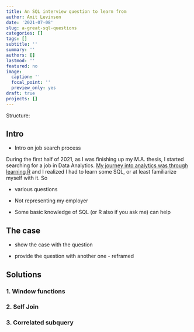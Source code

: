 ```yaml
---
title: An SQL interview question to learn from
author: Amit Levinson
date: '2021-07-08'
slug: a-great-sql-questions
categories: []
tags: []
subtitle: ''
summary: ''
authors: []
lastmod: ''
featured: no
image:
  caption: ''
  focal_point: ''
  preview_only: yes
draft: true
projects: []
---
```


Structure:

## Intro

- Intro on job search process

During the first half of 2021, as I was finishing up my M.A. thesis, I started searching for a job in Data Analytics. [My journey into analytics was through learning R](https://amitlevinson.com/blog/my-year-in-r/) and I realized I had to learn some SQL, or at least familiarize myself with it. So 


  - various questions
  
  - Not representing my employer

  - Some basic knowledge of SQL (or R also if you ask me) can help

## The case

- show the case with the question

- provide the question with another one - reframed

## Solutions

### 1. Window functions

### 2. Self Join

### 3. Correlated subquery


